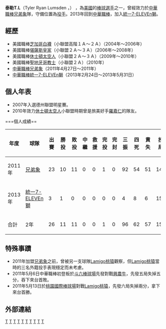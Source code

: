 {{Infobox CPBL player|
bgcolor1=#004400|
bgcolor2=orange|
textcolor1=#FFFFFF|
textcolor2=#FFFFFF|
name=泰勒·拉姆斯登|
image=Tyler Ryan Lumsden 2013.jpg|
width=250|
position=投手|
team=|
number=|
bats=右|
throws=左|
birthdate={{birth_date_and_age|1983|5|9|mf=y}}|
birthplace={{USA}}[[維吉尼亞州|維吉尼亞州]]|
debutdate=5月6日|
debutyear=2011年|
debutteam=兄弟象|
statyear=2013年4月12日|
stat1label=勝投—敗投|
stat1value=11－11|
stat2label=三振－四死|
stat2value=96－62|
stat3label=[[防禦率|防禦率]]|
stat3value=3.240|
teams=<nowiki></nowiki>
*[[兄弟象|兄弟象]] （2011年）
*[[統一7-ELEVEn獅|統一7-ELEVEn獅]] (2013年) 
}}

'''泰勒T.L'''（Tyler Ryan Lumsden ，{{bd|1983年|5月9日}}） ，為[[美國|美國]]的[[棒球|棒球]][[選手|選手]]之一，曾經效力於[[中華職棒|中華職棒]][[兄弟象|兄弟象]]隊，守備位置為[[投手|投手]]。2013年回到[[中華職棒|中華職棒]]，加入[[統一7-ELEVEn獅|統一7-ELEVEn獅]]。

== 經歷 ==

* 美國職棒[[芝加哥白襪|芝加哥白襪]]（小聯盟高階１Ａ～２Ａ）（2004年～2006年）
* 美國職棒[[堪薩斯皇家|堪薩斯皇家]]（小聯盟２Ａ～３Ａ）（2006年～2008年）
* 美國職棒[[休士頓太空人|休士頓太空人]]（小聯盟２Ａ～３Ａ）（2009年～2010年）
* 美國職棒[[聖地牙哥教士|聖地牙哥教士]]（小聯盟２Ａ）（2010年）
* [[中華職棒|中華職棒]][[兄弟象|兄弟象]]（2011年4月27日～2011年）
* [[中華職棒|中華職棒]][[統一7-ELEVEn獅|統一7-ELEVEn獅]]（2013年2月24日～2013年5月31日）

== 個人年表 ==
* 2007年入選德州聯盟明星賽。
* 2010年效力[[休士頓太空人|休士頓太空人]]小聯盟時期曾是旅美好手[[羅嘉仁|羅嘉仁]]的隊友。

===個人成績==
{|border=1 width="800px"
|- align="center"
!年度!!球隊!!出賽!!勝投!!敗投!!中繼!!救援!!完投!!完封!!三振!!四死!!責失!!投球局數!!防禦率
|- align=middle
|2011年||[[兄弟象|兄弟象]]||23||10||11||0||0||1||0||92||54||51||143.0||3.21
|- align=middle
|2013年||[[統一7-ELEVEn獅|統一7-ELEVEn獅]]||3||1||0||0||0||0||0||4||8||6||15.1||3.52
|- align=middle style="color:black; background-color:yellow"
!合計!!2年!!26||11||11||0||0||1||0||96||62||57||158.1||3.24
|}

== 特殊事蹟 ==
* 2011年加盟[[兄弟象|兄弟象]]之前，曾被另一支球隊[[Lamigo桃猿|Lamigo桃猿]]觀察，但[[Lamigo桃猿|Lamigo桃猿]]當時的三名外籍投手表現穩定而未考慮。
* 2011年5月6日中華職棒初登板於[[斗六棒球場|斗六棒球場]]先發對戰[[興農牛|興農牛]]，先發五局失掉五分，吞下來台首敗。
* 2011年5月13日於[[桃園國際棒球場|桃園國際棒球場]]對戰[[Lamigo桃猿|Lamigo桃猿]]，先發六局失掉兩分，拿下來台首勝。

== 外部連結 ==
{{台灣棒球維基館}}
{{中華職棒球員資料|id=E0I5|name=泰勒T.L}}


[[Category:美國棒球選手|T]]
[[Category:中華職棒外籍球員|T]]
[[Category:芝加哥白襪隊球員|T]]
[[Category:堪薩斯市皇家隊球員|T]]
[[Category:休士頓太空人隊球員|T]]
[[Category:聖地牙哥教士隊球員|T]]
[[Category:兄弟象隊球員|T]]
[[Category:統一7-ELEVEn獅隊球員|T]]
[[Category:維吉尼亞州人|T]]
[[Category:美國旅台棒球運動員|T]]